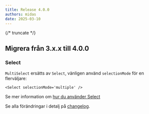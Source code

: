 ```yaml
---
title: Release 4.0.0
authors: midas
date: 2025-03-10
---
```


{/* truncate */}

## Migrera från 3.x.x till 4.0.0

### Select

`MultiSelect` ersätts av `Select`, vänligen använd `selectionMode` för en flerväljare:

```tsx
<Select selectionMode='multiple' />
```

Se mer information om [hur du använder Select](/components/select)

Se alla förändringar i detalj på [changelog](/changelog/4.0.0).
